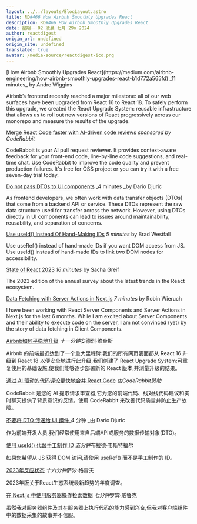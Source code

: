 ```yaml
---
layout: ../../layouts/BlogLayout.astro
title: RD#466 How Airbnb Smoothly Upgrades React
description: RD#466 How Airbnb Smoothly Upgrades React
date: 星期一 02 凌晨 七月 29o 2024
author: reactdigest
origin_url: undefined
origin_site: undefined
translated: true
avatar: /media-source/reactdigest-ico.png
---
```



<Reference client:only="react" title="RD#466 How Airbnb Smoothly Upgrades React" url="undefined" />

<Detail client:only="react">
	[How Airbnb Smoothly Upgrades React](https://medium.com/airbnb-engineering/how-airbnb-smoothly-upgrades-react-b1d772a565fd)
_11 minutes_ by Andre Wiggins

Airbnb’s frontend recently reached a major milestone: all of our web surfaces have been upgraded from React 16 to React 18. To safely perform this upgrade, we created the React Upgrade System: reusable infrastructure that allows us to roll out new versions of React progressively across our monorepo and measure the results of the upgrade.

[Merge React Code faster with AI-driven code reviews](https://coderabbit.ai/?utm_source=newsletter&utm_medium=bonobos%2Freact)
_sponsored by CodeRabbit_

CodeRabbit is your AI pull request reviewer. It provides context-aware feedback for your front-end code, line-by-line code suggestions, and real-time chat. Use CodeRabbit to improve the code quality and prevent production failures. It's free for OSS project or you can try it with a free seven-day trial today.

[Do not pass DTOs to UI components](https://darios.blog/posts/do-not-pass-dtos-to-ui-components)
_4 minutes _by Dario Djuric

As frontend developers, we often work with data transfer objects (DTOs) that come from a backend API or service. These DTOs represent the raw data structure used for transfer across the network. However, using DTOs directly in UI components can lead to issues around maintainability, reusability, and separation of concerns.

[Use useId() Instead Of Hand-Making IDs](https://reacttraining.com/blog/use-useid-instead-of-hand-making-ids)
_5 minutes_ by Brad Westfall

Use useRef() instead of hand-made IDs if you want DOM access from JS. Use useId() instead of hand-made IDs to link two DOM nodes for accessibility.

[State of React 2023](https://2023.stateofreact.com/en-US/)
_16 minutes_ by Sacha Greif

The 2023 edition of the annual survey about the latest trends in the React ecosystem.

[Data Fetching with Server Actions in Next.js](https://www.robinwieruch.de/next-server-actions-fetch-data/)
_7 minutes_ by Robin Wieruch

I have been working with React Server Components and Server Actions in Next.js for the last 6 months. While I am excited about Server Components and their ability to execute code on the server, I am not convinced (yet) by the story of data fetching in Client Components.


</Detail>

[Airbnb如何平稳地升级](https://medium.com/airbnb-engineering/how-airbnb-smoothly-upgrades-react-b1d772a565fd)
*十一分钟*安德烈·维金斯

Airbnb 的前端最近达到了一个重大里程碑:我们的所有网页表面都从 React 16 升级到 React 18 以便安全地进行此升级,我们创建了 React Upgrade System:可重复使用的基础设施,使我们能够逐步部署新的 React 版本,并测量升级的结果。

[通过 AI 驱动的代码评论更快地合并 React Code](https://coderabbit.ai/?utm_source=newsletter\&utm_medium=bonobos%2Freact)
*由CodeRabbit赞助*

CodeRabbit 是您的 AI 提取请求审查器,它为您的前端代码、线对线代码建议和实时聊天提供了背景意识的反馈。使用 CodeRabbit 来改善代码质量并防止生产故障。

[不要将 DTO 传递给 UI 组件](https://darios.blog/posts/do-not-pass-dtos-to-ui-components)\_4 分钟 \_由 Dario Djuric

作为前端开发人员,我们经常使用来自后端API或服务的数据传输对象(DTO)。

[使用 useId() 代替手工制作 ID](https://reacttraining.com/blog/use-useid-instead-of-hand-making-ids)
*五分钟*布拉德·韦斯特福尔

如果您希望从 JS 获得 DOM 访问,请使用 useRef() 而不是手工制作的 ID。

[2023年反应状态](https://2023.stateofreact.com/en-US/)
*十六分钟*萨沙·格雷夫

2023年版关于React生态系统最新趋势的年度调查。

[在 Next.js 中使用服务器操作检索数据](https://www.robinwieruch.de/next-server-actions-fetch-data/)
*七分钟*罗宾·威鲁克

虽然我对服务器组件及其在服务器上执行代码的能力感到兴奋,但我对客户端组件中的数据采集的故事并不信服。



